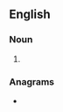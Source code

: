 {{also|pico-grams}}
==English==

===Noun===
{{head|en|noun plural form}}

# {{plural of|picogram|lang=en}}

===Anagrams===
* {{anagrams|en|microgaps}}